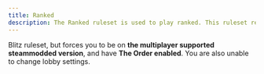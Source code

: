 ```yaml
---
title: Ranked
description: The Ranked ruleset is used to play ranked. This ruleset resembles blitz, but removes the ability to change lobby settings among other things
---
```


Blitz ruleset, but forces you to be on **the multiplayer supported steammodded version**, and have **The Order enabled**. You are also unable to change lobby settings.